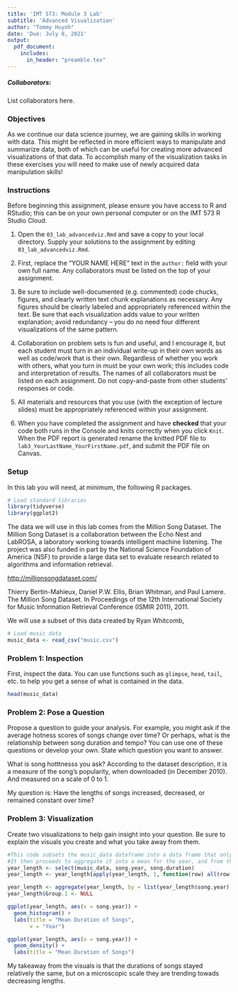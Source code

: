 ```yaml
---
title: 'IMT 573: Module 3 Lab'
subtitle: 'Advanced Visualization'
author: "Tommy Huynh"
date: 'Due: July 8, 2021'
output: 
  pdf_document:
    includes:
      in_header: "preamble.tex"
---
```


<!-- This syntax can be used to add comments to a markdown file that are ignored during knitting process. -->
##### Collaborators: <!-- BE SURE TO LIST ALL COLLABORATORS HERE! -->

List collaborators here.

### Objectives

As we continue our data science journey, we are gaining skills in working with data. This might be reflected in more efficient ways to manipulate and summarize data, both of which can be useful for creating more advanced visualizations of that data. To accomplish many of the visualization tasks in these exercises you will need to make use of newly acquired data manipulation skills!

### Instructions

Before beginning this assignment, please ensure you have access to R and RStudio; this can be on your own personal computer or on the IMT 573 R Studio Cloud. 

1. Open the `03_lab_advancedviz.Rmd` and save a copy to your local directory. Supply your solutions to the assignment by editing `03_lab_advancedviz.Rmd`. 

2. First, replace the "YOUR NAME HERE" text in the `author:` field with your own full name. Any collaborators must be listed on the top of your assignment. 

3. Be sure to include well-documented (e.g. commented) code chucks, figures, and clearly written text chunk explanations as necessary. Any figures should be clearly labeled and appropriately referenced within the text. Be sure that each visualization adds value to your written explanation; avoid redundancy -- you do no need four different visualizations of the same pattern.

4.  Collaboration on problem sets is fun and useful, and I encourage it, but each student must turn in an individual write-up in their own words as well as code/work that is their own.  Regardless of whether you work with others, what you turn in must be your own work; this includes code and interpretation of results. The names of all collaborators must be listed on each assignment. Do not copy-and-paste from other students' responses or code.

5. All materials and resources that you use (with the exception of lecture slides) must be appropriately referenced within your assignment.  

6. When you have completed the assignment and have **checked** that your code both runs in the Console and knits correctly when you click `Knit`. When the PDF report is generated rename the knitted PDF file to `lab3_YourLastName_YourFirstName.pdf`, and submit the PDF file on Canvas.

### Setup

In this lab you will need, at minimum, the following R packages.

```r
# Load standard libraries
library(tidyverse)
library(ggplot2)
```

The data we will use in this lab comes from the Million Song Dataset. The Million Song Dataset is a collaboration between the Echo Nest and LabROSA, a laboratory working towards intelligent machine listening. The project was also funded in part by the National Science Foundation of America (NSF) to provide a large data set to evaluate research related to algorithms and information retrieval. 

[http://millionsongdataset.com/](You can find out more information about the dataset here.)

Thierry Bertin-Mahieux, Daniel P.W. Ellis, Brian Whitman, and Paul Lamere. The Million Song Dataset. In Proceedings of the 12th International Society for Music Information Retrieval Conference (ISMIR 2011), 2011.

We will use a subset of this data created by Ryan Whitcomb, \tt{rwhit94@vt.edu}, which contains data on 10,000 songs.  The data contains standard information about the songs such as artist name, title, and year released. Additionally, the data contains more advanced information; for example, the length of the song, how many musical bars long the song is, and how long the fade in to the song was.

```r
# Load music data
music_data <- read_csv("music.csv")
```

### Problem 1: Inspection 

First, inspect the data. You can use functions such as `glimpse`, `head`, `tail`, etc. to help you get a sense of what is contained in the data. 

```r
head(music_data)
```

### Problem 2: Pose a Question

Propose a question to guide your analysis. For example, you might ask if the average hotness scores of songs change over time? Or perhaps, what is the relationship between song duration and tempo? You can use one of these questions or develop your own. State which question you want to answer.

What is song hotttnesss you ask? According to the dataset description, it is a measure of the song's popularity, when downloaded (in December 2010). And measured on a scale of 0 to 1.	

My question is: Have the lengths of songs increased, decreased, or remained constant over time? 

### Problem 3: Visualization

Create two visualizations to help gain insight into your question. Be sure to explain the visuals you create and what you take away from them. 

```r
#This code subsets the music_data dataframe into a data frame that only has the song year and duration
#It then proceeds to aggregate it into a mean for the year, and from there we can create the visuals
year_length <- select(music_data, song.year, song.duration)
year_length <- year_length[apply(year_length, 1, function(row) all(row !=0 )), ]

year_length <- aggregate(year_length, by = list(year_length$song.year), FUN = mean)
year_length$Group.1 <- NULL

ggplot(year_length, aes(x = song.year)) +
  geom_histogram() + 
  labs(title = "Mean Duration of Songs",
       x = "Year")

ggplot(year_length, aes(x = song.year)) +
  geom_density() + 
  labs(title = "Mean Duration of Songs")
```
My takeaway from the visuals is that the durations of songs stayed relatively the same, but on a microscopic scale they are trending towads decreasing lengths. 
